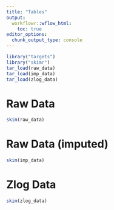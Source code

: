 ```yaml
---
title: "Tables"
output:
  workflowr::wflow_html:
    toc: true
editor_options:
  chunk_output_type: console
---
```


```r
library("targets")
library("skimr")
tar_load(raw_data)
tar_load(imp_data)
tar_load(zlog_data)
```

# Raw Data

```r
skim(raw_data)
```

# Raw Data (imputed)

```r
skim(imp_data)
```

# Zlog Data

```r
skim(zlog_data)
```
